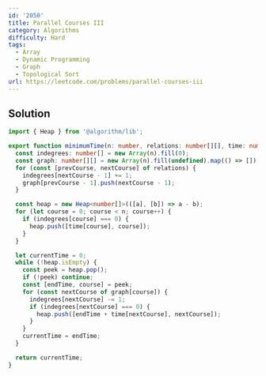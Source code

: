 ```yaml
---
id: '2050'
title: Parallel Courses III
category: Algorithms
difficulty: Hard
tags:
  - Array
  - Dynamic Programming
  - Graph
  - Topological Sort
url: https://leetcode.com/problems/parallel-courses-iii
---
```


## Solution

```typescript filename="solution.ts" copy
import { Heap } from '@algorithm/lib';

export function minimumTime(n: number, relations: number[][], time: number[]): number {
  const indegrees: number[] = new Array(n).fill(0);
  const graph: number[][] = new Array(n).fill(undefined).map(() => []);
  for (const [prevCourse, nextCourse] of relations) {
    indegrees[nextCourse - 1] += 1;
    graph[prevCourse - 1].push(nextCourse - 1);
  }

  const heap = new Heap<number[]>(([a], [b]) => a - b);
  for (let course = 0; course < n; course++) {
    if (indegrees[course] === 0) {
      heap.push([time[course], course]);
    }
  }

  let currentTime = 0;
  while (!heap.isEmpty) {
    const peek = heap.pop();
    if (!peek) continue;
    const [endTime, course] = peek;
    for (const nextCourse of graph[course]) {
      indegrees[nextCourse] -= 1;
      if (indegrees[nextCourse] === 0) {
        heap.push([endTime + time[nextCourse], nextCourse]);
      }
    }
    currentTime = endTime;
  }

  return currentTime;
}
```
